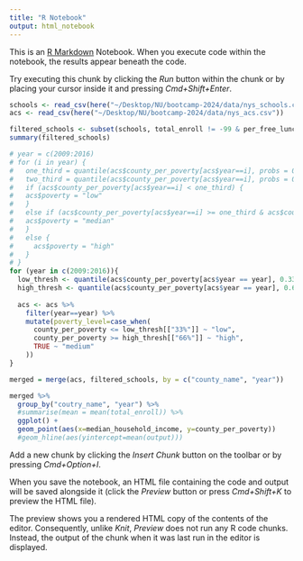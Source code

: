 ```yaml
---
title: "R Notebook"
output: html_notebook
---
```


This is an [R Markdown](http://rmarkdown.rstudio.com) Notebook. When you execute code within the notebook, the results appear beneath the code. 

Try executing this chunk by clicking the *Run* button within the chunk or by placing your cursor inside it and pressing *Cmd+Shift+Enter*. 

```r
schools <- read_csv(here("~/Desktop/NU/bootcamp-2024/data/nys_schools.csv"))
acs <- read_csv(here("~/Desktop/NU/bootcamp-2024/data/nys_acs.csv"))
```

```r
filtered_schools <- subset(schools, total_enroll != -99 & per_free_lunch != -99 & mean_ela_score != -99 & mean_math_score != -99)
summary(filtered_schools)
```

```r
# year = c(2009:2016)
# for (i in year) {
#   one_third = quantile(acs$county_per_poverty[acs$year==i], probs = 0.33)
#   two_third = quantile(acs$county_per_poverty[acs$year==i], probs = 0.66)
#   if (acs$county_per_poverty[acs$year==i] < one_third) {
#   acs$poverty = "low"
#   } 
#   else if (acs$county_per_poverty[acs$year==i] >= one_third & acs$county_per_poverty[acs$year==i] <= two_third) {
#   acs$poverty = "median"
#   }
#   else {
#     acs$poverty = "high"
#   }
# }
for (year in c(2009:2016)){
  low_thresh <- quantile(acs$county_per_poverty[acs$year == year], 0.33)
  high_thresh <- quantile(acs$county_per_poverty[acs$year == year], 0.66)
  
  acs <- acs %>%
    filter(year==year) %>%
    mutate(poverty_level=case_when(
      county_per_poverty <= low_thresh[["33%"]] ~ "low",
      county_per_poverty >= high_thresh[["66%"]] ~ "high",
      TRUE ~ "medium"
    ))
}
```


```r
merged = merge(acs, filtered_schools, by = c("county_name", "year"))
```

```r
merged %>%
  group_by("coutry_name", "year") %>%
  #summarise(mean = mean(total_enroll)) %>%
  ggplot() +
  geom_point(aes(x=median_household_income, y=county_per_poverty))
  #geom_hline(aes(yintercept=mean(output)))
```
Add a new chunk by clicking the *Insert Chunk* button on the toolbar or by pressing *Cmd+Option+I*.

When you save the notebook, an HTML file containing the code and output will be saved alongside it (click the *Preview* button or press *Cmd+Shift+K* to preview the HTML file). 

The preview shows you a rendered HTML copy of the contents of the editor. Consequently, unlike *Knit*, *Preview* does not run any R code chunks. Instead, the output of the chunk when it was last run in the editor is displayed.

